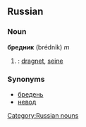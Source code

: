 ==Russian==

===Noun===
'''бредник''' (brédnik) ''m''

# {{fishing|lang=ru}} : [[dragnet]], [[seine]]

===Synonyms===
*[[бредень]]
*[[невод]]

[[Category:Russian nouns]]